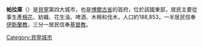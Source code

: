 {{NoteTA
| G1= 地名
}}

{{Infobox settlement
<!--See the Table at Infobox Settlement for all fields and descriptions of usage-->
<!-- Basic info  ---------------->
|name          = 帕拉庫
|other_name             =
|native_name            =  {{lang|fr|Parakou}}<!-- for cities whose native name is not in English -->
|nickname               = 
|settlement_type        =
|motto                  =
<!-- images and maps  ----------->
|image_skyline          = Parakou1.jpg
|imagesize              = 240px
|image_caption          = 
|image_flag             = 
|flag_size              =
|image_seal             = 
|seal_size              =
|image_shield           = 
|shield_size            =
|image_map              = 
|mapsize                =
|map_caption            = 
|pushpin_map            = Benin<!-- the name of a location map as per http://en.wikipedia.org/wiki/Template:Location_map -->
|pushpin_label_position =bottom
|pushpin_mapsize        =240
|pushpin_map_caption    =
<!-- Location ------------------>
|coordinates_region     = BJ
|subdivision_type       = 國家
|subdivision_name       = {{flag|Benin}}
|subdivision_type1      = 省
|subdivision_name1      = [[博爾古省|博爾古省]]
|subdivision_type2      =
|subdivision_name2      = 
|subdivision_type3      =
|subdivision_name3      = 
|<!-- Politics ----------------->
|government_footnotes   =
|government_type        =
|leader_title           =
|leader_name            =
|leader_title1          =  <!-- for places with, say, both a mayor and a city manager -->
|leader_name1           =
|established_title      =  <!-- Settled -->
|established_date       = 
<!-- Area    --------------------->
|area_magnitude         = 
|unit_pref                =Imperial <!--Enter: Imperial, if Imperial (metric) is desired-->
|area_footnotes           =
|area_total_km2           = <!-- ALL fields dealing with a measurements are subject to automatic unit conversion-->
|area_land_km2            = <!--See table @ Template:Infobox Settlement for details on automatic unit conversion-->
<!-- Population   ----------------------->
|population_as_of               =2009
|population_footnotes           =
|population_note                =
|population_total               =188,853
|population_density_km2         =
|population_density_sq_mi       =
|population_metro               =
|population_density_metro_km2   =
|population_density_metro_sq_mi =
|population_blank1_title        =Ethnicities
|population_blank1              =
|population_density_blank1_km2 =   
|population_density_blank1_sq_mi =
<!-- General information  --------------->
|timezone               =[[西非時間|西非時間]] 
|utc_offset             = +1
|timezone_DST           = 
|utc_offset_DST         = 
|latd=9|latm=21|lats=|latNS=N
|longd=2|longm=37|longs=|longEW=E
|elevation_footnotes    =  <!--for references: use <ref> </ref> tags-->
|elevation_m            = 324
|elevation_ft           =
<!-- Area/postal codes & others -------->
|postal_code_type       =  <!-- enter ZIP code, Postcode, Post code, Postal code... -->
|postal_code            =
|area_code              =
|blank_name             =
|blank_info             =
|blank1_name            =
|blank1_info            =
|website                = 
|footnotes              = 
}}

'''帕拉庫'''（{{lang-fr|Parakou}}）是[[貝寧|貝寧]]第四大城市，也是[[博爾古省|博爾古省]]的首府，位於該國東部，居民主要從事生產[[棉花|棉花]]、紡織、花生油、啤酒、木棉和伐木，人口約188,853，一半居民信奉[[伊斯蘭教|伊斯蘭教]]，三分一居民信奉[[基督教|基督教]]。

{{coord|9|21|N|2|37|E|region:BJ_type:city|display=title}}

[[Category:貝寧城市|Category:貝寧城市]]